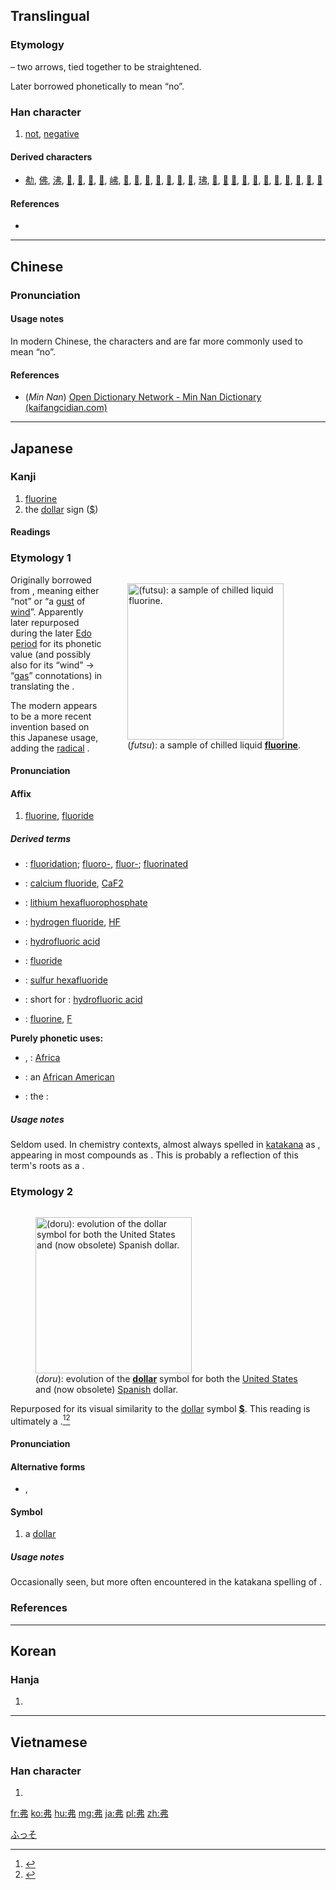 {{also|𢎵}}
==Translingual==

===Etymology===
{{liushu|p}} – two arrows, tied together to be straightened.

Later borrowed phonetically to mean “no”.

===Han character===
{{Han char|rn=57|rad=弓|as=02|sn=5|four=5502<sub>7</sub>|canj=中中弓 (LLN)|ids=⿻⿰丿丨弓}}

# [[not]], [[negative]]

====Derived characters====
* [[㔗]], [[佛]], [[沸]], [[𠔘]], [[𡗻]], [[𡘉]], [[𡛯]], [[𡶒]], [[𢂀]], [[𢏇]], [[𢒍]], [[𢘍]], [[𣭘]], [[𣲴]], [[𤝟]], [[𤤖]], [[𤫰]], [[𥘬]] [[𥿏]], [[𦕚]], [[𦨡]], [[𧉸]], [[𧙂]], [[𧠤]], [[𧿳]], [[𨚓]], [[𨚭]]

====References====
* {{Han ref|kx=0356.160|dkj=09708|dj=0673.010|hdz=20990.090|uh=5F17|ud=24343|bh=A5B1|bd=42417}}

----

==Chinese==
{{zh-forms}}

===Pronunciation===
{{zh-pron
|m=fú
|c=fat1
|h=
|mn=hut
|w=
|mc=y
|oc=y
|ma=|ma2=
|cat=adv,pref
}}

====Usage notes====
In modern Chinese, the characters {{term|不|tr=bù|lang=cmn}} and {{term|否|tr=fǒu|lang=cmn}} are far more commonly used to mean “no”.

====References====
*(''Min Nan'') [http://kaifangcidian.com/han/minnan/%E5%BC%97 Open Dictionary Network - Min Nan Dictionary (kaifangcidian.com)]

----

==Japanese==

===Kanji===
{{ja-kanji|grade=uc|rs=弓02}}

# [[fluorine]]
# the [[dollar]] sign ([[$]])

====Readings====
{{ja-readings
|goon=[[ほち]] (hochi) {{qualifier|rare}}
|kanon=[[ふつ]] (futsu)
|kun=[[ず]] (zu) {{qualifier|rare}}, [[どる]] (doru)
}}

===Etymology 1===
<div style="float:right;">
{{wikipedia|lang=ja|フッ素|フッ素 (Fluroine)}}
{{wikipedia|Fluorine}}
[[File:Liquid_fluorine_tighter_crop.jpg|thumb|250px|{{lang|ja|弗}} (''futsu''): a sample of chilled liquid '''[[fluorine]]'''.]]
</div>
{{ja-kanjitab|ふつ|yomi=on}}
Originally borrowed from {{etyl|ltc|ja|sort=ふつ}} {{term|lang=ltc|弗|tr=*pjut}}, meaning either “not” or “a [[gust]] of [[wind]]”.  Apparently later repurposed during the later [[w:Edo period|Edo period]] for its phonetic value (and possibly also for its “wind” → “[[gas]]” connotations) in translating the {{etyl|de|ja|sort=ふつ}} {{term|lang=de|Fluor||fluorine}}.

The modern {{etyl|cmn|-}} {{term|lang=cmn|氟|tr=fú||fluorine}} appears to be a more recent invention based on this Japanese usage, adding the [[radical]] {{term|lang=mul|sc=Hani|气}}.

====Pronunciation====
{{ja-pron|yomi=kanon|ふつ}}

====Affix====
{{ja-pos|affix|ふつ|kata=フツ}}

# {{context|lang=ja|sort=ふつ|chemistry|chemical elements}} [[fluorine]], [[fluoride]]

=====Derived terms=====
{{der-top}}
* {{ja-l|弗化|ふっか|fukka}}: [[fluoridation]]; [[fluoro-]], [[fluor-]]; [[fluorinated]]
* {{ja-l|弗化カルシウム|ふっかカルシウム|fukka karushiumu}}: [[calcium fluoride]], [[CaF2]]
* {{ja-l|六弗化リン酸リチウム|ろくふっかりんさんりちうむ|roku fukka rinsan richiumu}}: [[lithium hexafluorophosphate]]
* {{ja-l|弗化水素|ふっかすいそ|fukka suiso}}: [[hydrogen fluoride]], [[HF]]
* {{ja-l|弗化水素酸|ふっかすいそさん|fukka suiso san}}: [[hydrofluoric acid]]
* {{ja-l|弗化物|ふっかぶつ|fukkabutsu}}: [[fluoride]]
* {{ja-l|六弗化硫黄|ろくふっかいおう|ろくふっかいおう|roku fukka iou}}: [[sulfur hexafluoride]]
* {{ja-l|弗酸|ふっさん|fussan}}: short for {{ja-l|弗化水素酸||fukka suiso san}}: [[hydrofluoric acid]]
* {{ja-l|弗素|ふっそ|fusso}}: [[fluorine]], [[F]]
{{der-mid}}
'''Purely phonetic uses:'''
* {{ja-l|阿弗利加}}, {{ja-l|亜弗利加|アフリカ|Afurika}}: [[Africa]]
* {{ja-l|阿弗利加系亜米利加人|アフリカけいアメリカじん|Afurika-kei Amerikajin}}: an [[African American]] {{qualifier|person}}
* {{ja-l|阿弗利加野驢馬|アフリカのろば|Afurika noroba}}: the {{vern|African wild ass}}: {{taxlink|Equus africanus|species|noshow=1}}
{{der-bottom}}

=====Usage notes=====
Seldom used.  In chemistry contexts, almost always spelled in [[katakana]] as {{ja-l|フツ}}, appearing in most compounds as {{lang|ja|フッ}}.  This is probably a reflection of this term's roots as a {{term|lang=ja|外来語|tr=gairaigo||word borrowed from another language}}.

===Etymology 2===
<div style="float:right;">
{{wikipedia|lang=ja|ドル}}
{{wikipedia|Dollar}}
[[File:Dollar_Symbol_Evolution.svg|thumb|250px|{{lang|ja|弗}} (''doru''): evolution of the '''[[dollar]]''' symbol for both the [[w:United States dollar|United States]] and (now obsolete) [[w:Spanish dollar|Spanish]] dollar.]]
</div>
{{ja-kanjitab|どる|yomi=kun}}
Repurposed for its visual similarity to the [[dollar]] symbol '''[[$]]'''.  This reading is ultimately a {{borrowing|nocap=1|nl|lang=ja|sort=とる'|dollar}}.<ref name="KDJ">{{R:Kokugo Dai Jiten}}</ref><ref name="DJR">{{R:Daijirin}}</ref>

====Pronunciation====
{{ja-pron|yomi=kun|acc=1|acc_ref=DJR|ドル}}

====Alternative forms====
* {{ja-l|ドル}}, {{ja-l|㌦}}

====Symbol====
{{ja-pos|symbol|ドル}}

# a [[dollar]]

=====Usage notes=====
Occasionally seen, but more often encountered in the katakana spelling of {{ja-l|ドル}}.

===References===
<references/>

[[Category:ja:Chemical elements|ふっそ]]

----

==Korean==

===Hanja===
{{ko-hanja|hangeul=불|eumhun=|rv=bul|mr=pul|y=pul}}

# {{defn|lang=ko|sort=弓02}}

----

==Vietnamese==

===Han character===
{{vi-hantu|[[phất]]|rs=弓02}}

# {{defn|lang=vi|sort=弓02}}

[[fr:弗]]
[[ko:弗]]
[[hu:弗]]
[[mg:弗]]
[[ja:弗]]
[[pl:弗]]
[[zh:弗]]